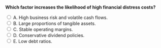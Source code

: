 ::: {.question-block}

<form onsubmit="event.preventDefault(); checkAnswer('module9_mcq_q67')" data-correct-answer="A">
<strong style="display: block;">Which factor increases the likelihood of high financial distress costs?</strong>

<label><input type="radio" name="module9_mcq_q67" value="A"> A. High business risk and volatile cash flows.</label><br>
<label><input type="radio" name="module9_mcq_q67" value="B"> B. Large proportions of tangible assets.</label><br>
<label><input type="radio" name="module9_mcq_q67" value="C"> C. Stable operating margins.</label><br>
<label><input type="radio" name="module9_mcq_q67" value="D"> D. Conservative dividend policies.</label><br>
<label><input type="radio" name="module9_mcq_q67" value="E"> E. Low debt ratios.</label><br>
</form>

<div id="feedback-module9_mcq_q67" class="feedback" data-status="" style="display:none;">
✅ A is correct. Firms with volatile earnings face higher probability and cost of financial distress.
</div>

:::
